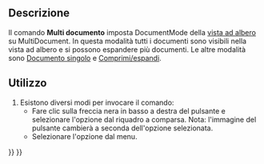 <languages/>

{{Docnav/it
|[[Std_TreeSingleDocument/it|Documento singolo]]
|[[Std_TreeCollapseDocument/it|Comprimi/Espandi]]
|[[Std_View_Menu/it|Menu Visualizza]]
|IconL=Std_TreeSingleDocument.svg
|IconR=Std_TreeCollapseDocument.svg
|IconC=Freecad.svg
}}

{{GuiCommand/it
|Name=Std_TreeMultiDocument
|Name/it=Multi documento
|MenuLocation=Visualizza → Azioni della vista ad albero → Multi documento
|Workbenches=Tutti
|Version=0.19
|SeeAlso=[[Std_TreeSingleDocument/it|Documento singolo]], [[Std_TreeCollapseDocument/it|Comprimi/espandi]]
}}

<span id="Description"></span>
==Descrizione==

Il comando '''Multi documento''' imposta DocumentMode della [[Tree_view/it|vista ad albero]] su MultiDocument. In questa modalità tutti i documenti sono visibili nella vista ad albero e si possono espandere più documenti. Le altre modalità sono [[Std_TreeSingleDocument/it|Documento singolo]] e [[Std_TreeCollapseDocument/it|Comprimi/espandi]].

<span id="Usage"></span>
==Utilizzo==

# Esistono diversi modi per invocare il comando:
#* Fare clic sulla freccia nera in basso a destra del pulsante {{Button|[[Image:Std_TreeSyncView.svg|16px]]}} e selezionare l'opzione {{MenuCommand|Multi documento}} dal riquadro a comparsa. Nota: l'immagine del pulsante cambierà a seconda dell'opzione selezionata.
#* Selezionare l'opzione {{MenuCommand|Visualizza → Azioni della vista ad albero → Multi documento}} dal menu.


{{Docnav/it
|[[Std_TreeSingleDocument/it|Documento singolo]]
|[[Std_TreeCollapseDocument/it|Comprimi/Espandi]]
|[[Std_View_Menu/it|Menu Visualizza]]
|IconL=Std_TreeSingleDocument.svg
|IconR=Std_TreeCollapseDocument.svg
|IconC=Freecad.svg
}}

{{Std_Base_navi{{#translation:}}}}
{{Userdocnavi{{#translation:}}}}